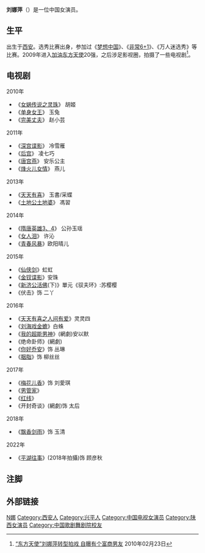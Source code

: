 {{藝人
| 姓名 =刘娜萍
| 類型 = 女演员
| 圖片 =
| 圖片尺寸 = 
| 圖片簡介 =
| 原名 = 
| 外文名 = 
| 外文 = 
| 羅馬拼音 = Liu Na Ping
| 英文名 =
| 綽號 = 
| 其他藝名 = 
| 國籍 = {{PRC}}
| 民族 = [[汉族|汉族]]
| 籍貫 = [[陕西省|陕西省]][[兴平市|兴平市]]
| 出生日期 ={{birth_date_and _age|1986|8|17}}
| 出生地點 ={{CHN}}[[陕西省|陕西省]][[西安市|西安市]]
| 逝世日期 =  
| 逝世地點 = 
| 職業 = [[演员|演员]]
| 語言 = [[普通话|普通话]]
| 教育程度 = [[中国歌剧舞剧院|中国歌剧舞剧院]]
| 配偶 =
| 宗教信仰 = 
| 儿女 =
| 音樂類型 = 
| 演奏樂器 = 
| 出身地 = 
| 出道作 = 
| 出道日期=
| 代表作 = 
| 活躍年代 =
| 唱片公司 = 
| 經紀公司 =[[拉风娱乐|拉风娱乐]] 
| 網站 = [http://weibo.com/liunaping 个人网站] 
| 相關團體 = 
| 獎項 = 
| IMDb = 
| 現任成員 = 
| 過往成員 = 
| 音樂專輯 = 
| 電影 = 
| 電視節目 = 
| 舞臺劇 = 
| 書籍 = 
}}
'''刘娜萍'''（{{bd|1986年|8月17日|catIdx=L刘}}）是一位中国女演员。

==生平==
出生于[[西安|西安]]。选秀比赛出身，参加过《[[梦想中国|梦想中国]]》、《[[非常6+1|非常6+1]]》、《万人迷选秀》等比赛。2009年进入[[加油东方天使|加油东方天使]]20强，之后涉足影视圈，拍摄了一些电视剧<ref>[http://ent.sina.com.cn/v/m/2010-02-23/11212880047.shtml “东方天使”刘娜萍转型拍戏 自曝有个富商男友] {{Wayback|url=http://ent.sina.com.cn/v/m/2010-02-23/11212880047.shtml |date=20190916005110 }}2010年02月23日</ref>。

== 电视剧 ==
2010年
* 《[[女娲传说之灵珠|女娲传说之灵珠]]》 胡姬
* 《[[单身女王|单身女王]]》 玉兔
* 《[[完美丈夫|完美丈夫]]》 赵小芸
2011年 
* 《[[深宫谍影|深宫谍影]]》 冷雪雁
* 《[[后宫_(电视剧)|后宫]]》 凌七巧
* 《[[唐宫燕|唐宫燕]]》 安乐公主
* 《[[烽火儿女情|烽火儿女情]]》 燕儿
2013年 
* 《[[天天有喜|天天有喜]]》 玉書/采蝶
* 《[[土地公土地婆|土地公土地婆]]》 馮習
2014年 
* 《[[隋唐英雄_(2014年电视剧)|隋唐英雄3、4]]》 公孙玉瑶
* 《[[女人泪|女人泪]]》 许沁
* 《[[青春风暴|青春风暴]]》欧阳晴儿
2015年 
* 《[[仙侠剑|仙侠剑]]》虹虹
* 《[[金钗谍影|金钗谍影]]》安珠
* 《[[新济公活佛|新济公活佛]](下)》單元《驭夫环》:苏樱樱
* 《伏击》饰 二丫
2016年 
* 《[[天天有喜之人间有爱|天天有喜之人间有爱]]》灵灵四
* 《[[刘海戏金蟾|刘海戏金蟾]]》白蛛
* 《[[我的超能男神|我的超能男神]]》(網劇)安以默
* 《绝命卦师》(網劇)
* 《[[你好乔安|你好乔安]]》饰 丛琳
* 《[[胭脂_(电视剧)|胭脂]]》饰 柳丝丝
2017年 
* 《[[梅花儿香|梅花儿香]]》饰 刘愛琪
* 《[[男管家|男管家]]》
* 《[[红线_(电视剧)|红线]]》
* 《开封奇谈》(網劇)饰  太后
2018年 
* 《[[飄香劍雨_(电视剧)|飘香剑雨]]》饰 玉清
2022年  
* 《[[平湖往事|平湖往事]]》(2018年拍攝)饰 顾彦秋

== 注脚 ==
{{reflist}}

==外部链接==
{{sinaweibo|liunaping}}

{{DEFAULTSORT:L刘}}
[[Category:刘姓|N娜]]
[[Category:西安人|Category:西安人]]
[[Category:兴平人|Category:兴平人]]
[[Category:中国电视女演员|Category:中国电视女演员]]
[[Category:陕西女演员|Category:陕西女演员]]
[[Category:中国歌剧舞剧院校友|Category:中国歌剧舞剧院校友]]